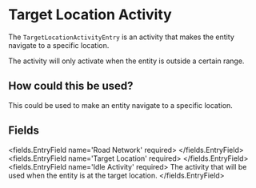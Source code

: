 
# Target Location Activity 

The `TargetLocationActivityEntry` is an activity that makes the entity navigate to a specific location.

The activity will only activate when the entity is outside a certain range.

## How could this be used?
This could be used to make an entity navigate to a specific location.


## Fields

<fields.EntryField name='Road Network' required>
</fields.EntryField>
<fields.EntryField name='Target Location' required>
</fields.EntryField>
<fields.EntryField name='Idle Activity' required>
     The activity that will be used when the entity is at the target location.
</fields.EntryField>
